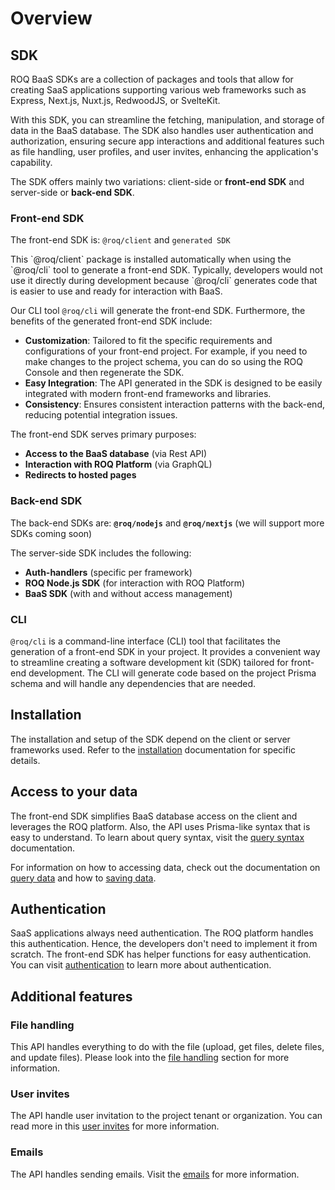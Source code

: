 
# Overview

## SDK

ROQ BaaS SDKs are a collection of packages and tools that allow for creating SaaS applications supporting various web frameworks such as Express, Next.js, Nuxt.js, RedwoodJS, or SvelteKit. 

With this SDK, you can streamline the fetching, manipulation, and storage of data in the BaaS database. The SDK also handles user authentication and authorization, ensuring secure app interactions and additional features such as file handling, user profiles, and user invites, enhancing the application's capability. 

The SDK offers mainly two variations: client-side or **front-end SDK** and server-side or **back-end SDK**.

### Front-end SDK

The front-end SDK is: `@roq/client` and `generated SDK`

<Callout type="info">
This `@roq/client` package is installed automatically when using the `@roq/cli` tool to generate a front-end SDK. Typically, developers would not use it directly during development because `@roq/cli` generates code that is easier to use and ready for interaction with BaaS.
</Callout>

Our CLI tool `@roq/cli` will generate the front-end SDK. Furthermore, the benefits of the generated front-end SDK include:

- **Customization**: Tailored to fit the specific requirements and configurations of your front-end project. For example, if you need to make changes to the project schema, you can do so using the ROQ Console and then regenerate the SDK.
- **Easy Integration**: The API generated in the SDK is designed to be easily integrated with modern front-end frameworks and libraries.
- **Consistency**: Ensures consistent interaction patterns with the back-end, reducing potential integration issues.

The front-end SDK serves primary purposes:

- **Access to the BaaS database** (via Rest API)
- **Interaction with ROQ Platform** (via GraphQL)
- **Redirects to hosted pages**

### Back-end SDK

The back-end SDKs are: **`@roq/nodejs`** and **`@roq/nextjs`** (we will support more SDKs coming soon)

The server-side SDK includes the following:

- **Auth-handlers** (specific per framework)
- **ROQ Node.js SDK** (for interaction with ROQ Platform)
- **BaaS SDK** (with and without access management)

### CLI

`@roq/cli` is a command-line interface (CLI) tool that facilitates the generation of a front-end SDK in your project. It provides a convenient way to streamline creating a software development kit (SDK) tailored for front-end development. The CLI will generate code based on the project Prisma schema and will handle any dependencies that are needed.

## Installation

The installation and setup of the SDK depend on the client or server frameworks used. Refer to the [installation](/development/sdk/installation) documentation for specific details.

## Access to your data

The front-end SDK simplifies BaaS database access on the client and leverages the ROQ platform. Also, the API uses Prisma-like syntax that is easy to understand. To learn about query syntax, visit the [query syntax](/development/sdk/query-syntax) documentation.

For information on how to accessing data, check out the documentation on [query data](/tutorials/accessing-data/query-data) and how to [saving data](/tutorials/accessing-data/save-data).

## Authentication

SaaS applications always need authentication. The ROQ platform handles this authentication. Hence, the developers don't need to implement it from scratch. The front-end SDK has helper functions for easy authentication. You can visit [authentication](/development/sdk/authentication) to learn more about authentication.

## Additional features

### File handling

This API handles everything to do with the file (upload, get files, delete files, and update files). Please look into the [file handling](/development/sdk/file-handling) section for more information.

### User invites

The API handle user invitation to the project tenant or organization. You can read more in this [user invites](/development/sdk/user-invites) for more information.

### Emails

The API handles sending emails. Visit the [emails](/development/sdk/emails) for more information.

